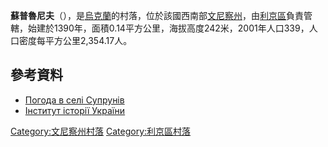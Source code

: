 {{coord|49|23|30|N|28|18|52|E|scale:30000|display=title}}

'''蘇普魯尼夫'''（{{lang-uk|Супрунів}}），是[[烏克蘭|烏克蘭]]的村落，位於該國西南部[[文尼察州|文尼察州]]，由[[利京區|利京區]]負責管轄，始建於1390年，面積0.14平方公里，海拔高度242米，2001年人口339，人口密度每平方公里2,354.17人。

==參考資料==
* [http://weather.in.ua/ua/vinnickaja/25539 Погода в селі Супрунів] {{Wayback|url=http://weather.in.ua/ua/vinnickaja/25539 |date=20111220082252 }}
* [http://www.history.org.ua/?hrono Інститут історії України]{{Wayback|url=http://www.history.org.ua/?hrono |date=20160629080207 }}

[[Category:文尼察州村落|Category:文尼察州村落]]
[[Category:利京區村落|Category:利京區村落]]


{{Vinnytsia-geo-stub}}